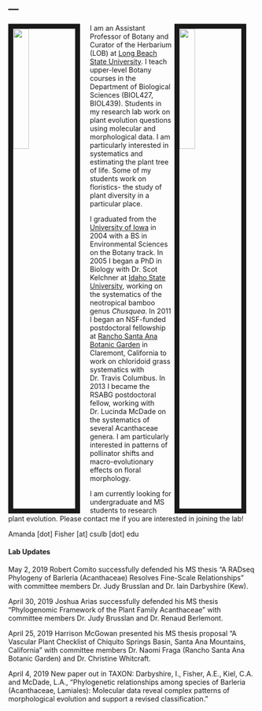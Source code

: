 ---
---

<link rel="stylesheet" href="styles.css" type="text/css">

<img src="images/Fisher_CSULB_officialPhoto small.jpg" style="width:25%; border:10px solid; margin-right: 20px" align="left">

<img src="images/white.png" style="width:25%; border:10px solid; margin-right: 20px" align="right">

I am an Assistant Professor of Botany and Curator of the Herbarium (LOB) at [Long Beach State University](https://www.csulb.edu). I teach upper-level Botany courses in the Department of Biological Sciences (BIOL427, BIOL439). Students in my research lab work on plant evolution questions using molecular and morphological data. I am particularly interested in systematics and estimating the plant tree of life. Some of my students work on floristics- the study of plant diversity in a particular place.  

I graduated from the [University of Iowa](https://clas.uiowa.edu/envsci/) in 2004 with a BS in Environmental Sciences on the Botany track. In 2005 I began a PhD in Biology with Dr. Scot Kelchner at [Idaho State University](https://www.isu.edu/bios/), working on the systematics of the neotropical bamboo genus *Chusquea*.  In 2011 I began an NSF-funded postdoctoral fellowship at [Rancho Santa Ana Botanic Garden](https://rsabg.org) in Claremont, California to work on chloridoid grass systematics with Dr. Travis Columbus. In 2013 I became the RSABG postdoctoral fellow, working with Dr. Lucinda McDade on the systematics of several Acanthaceae genera. I am particularly interested in patterns of pollinator shifts and macro-evolutionary effects on floral morphology. 

I am currently looking for undergraduate and MS students to research plant evolution. Please contact me if you are interested in joining the lab!

Amanda [dot] Fisher [at] csulb [dot] edu


#### **Lab Updates** 

May 2, 2019 Robert Comito successfully defended his MS thesis "A RADseq Phylogeny of Barleria (Acanthaceae) Resolves Fine-Scale Relationships" with committee members Dr. Judy Brusslan and Dr. Iain Darbyshire (Kew).

April 30, 2019 Joshua Arias successfully defended his MS thesis "Phylogenomic Framework of the Plant Family Acanthaceae" with committee members Dr. Judy Brusslan and Dr. Renaud Berlemont.

April 25, 2019 Harrison McGowan presented his MS thesis proposal "A Vascular Plant Checklist of Chiquito Springs Basin, Santa Ana Mountains, California" with committee members Dr. Naomi Fraga (Rancho Santa Ana Botanic Garden) and Dr. Christine Whitcraft. 

April 4, 2019 New paper out in TAXON:  Darbyshire, I., Fisher, A.E., Kiel, C.A. and McDade, L.A., "Phylogenetic relationships among species of Barleria (Acanthaceae, Lamiales): Molecular data reveal complex patterns of morphological evolution and support a revised classification." 

